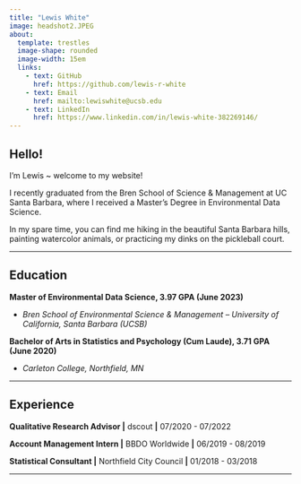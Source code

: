 ```yaml
---
title: "Lewis White"
image: headshot2.JPEG
about: 
  template: trestles 
  image-shape: rounded
  image-width: 15em
  links:
    - text: GitHub
      href: https://github.com/lewis-r-white
    - text: Email
      href: mailto:lewiswhite@ucsb.edu
    - text: LinkedIn
      href: https://www.linkedin.com/in/lewis-white-382269146/
---
```


## Hello!

I'm Lewis \~ welcome to my website!

I recently graduated from the Bren School of Science & Management at UC Santa Barbara, where I received a Master's Degree in Environmental Data Science.

In my spare time, you can find me hiking in the beautiful Santa Barbara hills, painting watercolor animals, or practicing my dinks on the pickleball court.

------------------------------------------------------------------------

## Education

**Master of Environmental Data Science, 3.97 GPA (June 2023)**

-   *Bren School of Environmental Science & Management -- University of California, Santa Barbara (UCSB)*

**Bachelor of Arts in Statistics and Psychology (Cum Laude), 3.71 GPA (June 2020)**

-   *Carleton College, Northfield, MN*

------------------------------------------------------------------------

## Experience

**Qualitative Research Advisor \|** dscout **\|** 07/2020 - 07/2022

**Account Management Intern \|** BBDO Worldwide **\|** 06/2019 - 08/2019

**Statistical Consultant \|** Northfield City Council **\|** 01/2018 - 03/2018

------------------------------------------------------------------------
